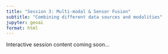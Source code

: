 ```yaml
---
title: "Session 3: Multi-modal & Sensor Fusion"
subtitle: "Combining different data sources and modalities"
jupyter: geoai
format: html
---
```


Interactive session content coming soon...
